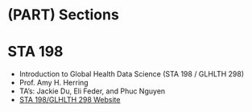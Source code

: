 # (PART) Sections {.unnumbered}

# STA 198 {#sta198 .unnumbered}

-   Introduction to Global Health Data Science (STA 198 / GLHLTH 298)
-   Prof. Amy H. Herring
-   TA's: Jackie Du, Eli Feder, and Phuc Nguyen
-   [STA 198/GLHLTH 298 Website](https://sta198f2021.github.io/website/)
